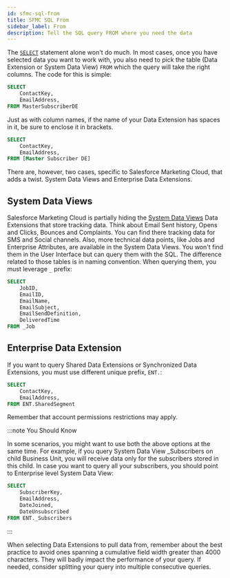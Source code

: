 ```yaml
---
id: sfmc-sql-from
title: SFMC SQL From
sidebar_label: From
description: Tell the SQL query FROM where you need the data
---
```



<LeadText content='Tell the SQL query FROM where you need the data' />

The [`SELECT`](sfmc-sql-select) statement alone won't do much. In most cases, once you have selected data you want to work with, you also need to pick the table (Data Extension or System Data View) `FROM` which the query will take the right columns. The code for this is simple:

```sql {4} title="Get ContactKey and EmailAddress from Data Extension named MasterSubscriberDE"
SELECT
    ContactKey,
    EmailAddress,
FROM MasterSubscriberDE
```

Just as with column names, if the name of your Data Extension has spaces in it, be sure to enclose it in brackets.

```sql {4}
SELECT
    ContactKey,
    EmailAddress,
FROM [Master Subscriber DE]
```

There are, however, two cases, specific to Salesforce Marketing Cloud, that adds a twist. System Data Views and Enterprise Data Extensions.

## System Data Views

Salesforce Marketing Cloud is partially hiding the [System Data Views](sfmc-sql-system-data-views) Data Extensions that store tracking data. Think about Email Sent history, Opens and Clicks, Bounces and Complaints. You can find there tracking data for SMS and Social channels. Also, more technical data points, like Jobs and Enterprise Attributes, are available in the System Data Views. You won't find them in the User Interface but can query them with the SQL. The difference related to those tables is in naming convention. When querying them, you must leverage `_` prefix:

```sql {8}
SELECT
    JobID,
    EmailID,
    EmailName,
    EmailSubject,
    EmailSendDefinition,
    DeliveredTime
FROM _Job
```

## Enterprise Data Extension

If you want to query Shared Data Extensions or Synchronized Data Extensions, you must use different unique prefix, `ENT.`:

```sql {4}
SELECT
    ContactKey,
    EmailAddress,
FROM ENT.SharedSegment
```

Remember that account permissions restrictions may apply.

:::note You Should Know

In some scenarios, you might want to use both the above options at the same time. For example, if you query System Data View _Subscribers on child Business Unit, you will receive data only for the subscribers stored in this child. In case you want to query all your subscribers, you should point to Enterprise level System Data View:

```sql {6}
SELECT
    SubscriberKey,
    EmailAddress,
    DateJoined,
    DateUnsubscribed
FROM ENT._Subscribers
```

:::

When selecting Data Extensions to pull data from, remember about the best practice to avoid ones spanning a cumulative field width greater than 4000 characters. They will badly impact the performance of your query. If needed, consider splitting your query into multiple consecutive queries.